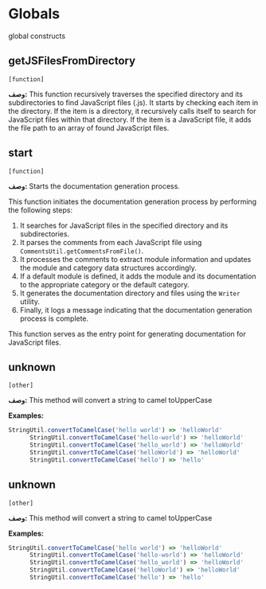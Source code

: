# Globals

global constructs



## getJSFilesFromDirectory 
`[function]`
 
**وصف:**
This function recursively traverses the specified directory and its subdirectories to find JavaScript files (.js).
  It starts by checking each item in the directory. If the item is a directory, it recursively calls itself
  to search for JavaScript files within that directory. If the item is a JavaScript file, it adds the file path
  to an array of found JavaScript files.
 
  



## start 
`[function]`
 
**وصف:**
Starts the documentation generation process.
 
  This function initiates the documentation generation process by performing the following steps:
 
  1. It searches for JavaScript files in the specified directory and its subdirectories.
  2. It parses the comments from each JavaScript file using `CommentsUtil.getCommentsFromFile()`.
  3. It processes the comments to extract module information and updates the module and category data structures accordingly.
  4. If a default module is defined, it adds the module and its documentation to the appropriate category or the default category.
  5. It generates the documentation directory and files using the `Writer` utility.
  6. Finally, it logs a message indicating that the documentation generation process is complete.
 
  This function serves as the entry point for generating documentation for JavaScript files.
 
  



## unknown 
`[other]`
 
**وصف:**
This method will convert a string to camel toUpperCase
      

**Examples:**

```javascript
StringUtil.convertToCamelCase('hello world') => 'helloWorld'
      StringUtil.convertToCamelCase('hello-world') => 'helloWorld'
      StringUtil.convertToCamelCase('hello_world') => 'helloWorld'
      StringUtil.convertToCamelCase('helloWorld') => 'helloWorld'
      StringUtil.convertToCamelCase('hello') => 'hello'
```



## unknown 
`[other]`
 
**وصف:**
This method will convert a string to camel toUpperCase
      

**Examples:**

```javascript
StringUtil.convertToCamelCase('hello world') => 'helloWorld'
      StringUtil.convertToCamelCase('hello-world') => 'helloWorld'
      StringUtil.convertToCamelCase('hello_world') => 'helloWorld'
      StringUtil.convertToCamelCase('helloWorld') => 'helloWorld'
      StringUtil.convertToCamelCase('hello') => 'hello'
```

